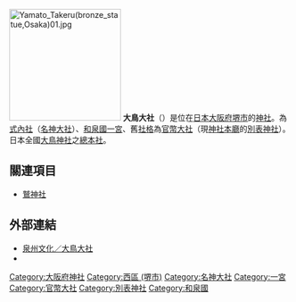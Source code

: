 {{日本神社
| name = 大鳥大社
| img = File:Ootori-taisha haiden.jpg
| img_capt = 拜殿
{{Infobox mapframe|tyep=shape|zoom=14|frame-width=250}}
| image_width = 250px
| nihongo = 大鳥大社
| hiragana = おおとりたいしゃ
| romaji = Ōtori Taisha
| location = [[大阪府|大阪府]][[堺市|堺市]][[西區_(堺市)|西區]]鳳北町1-1-2
| god = [[日本武尊|日本武尊]]<br />[[大鳥連祖神|大鳥連祖神]]
| type = [[式內社|式內社]]（[[名神大社|名神大社]]）・[[和泉國|和泉國]][[一宮|一宮]]・[[官幣大社|官幣大社]]・[[別表神社|別表神社]]
| struct = [[大鳥造|大鳥造]]
| open_year = 
| cere_date = 8月13日
|}}
[[File:Yamato_Takeru(bronze_statue,Osaka)01.jpg|200px]]
'''大鳥大社'''（{{lang-ja|大鳥大社}}）是位在[[日本|日本]][[大阪府|大阪府]][[堺市|堺市]]的[[神社|神社]]。為[[式內社|式內社]]（[[名神大社|名神大社]]）、[[和泉國|和泉國]][[一宮|一宮]]、舊[[社格|社格]]為[[官幣大社|官幣大社]]（現[[神社本廳|神社本廳]]的[[別表神社|別表神社]]）。日本全國[[大鳥神社|大鳥神社]]之[[本山_(佛教)|總本社]]。

== 關連項目 ==
*[[鷲神社|鷲神社]]

== 外部連結 ==
{{Commonscat|Ootori-taisha,_Osaka}}
* [http://www.sen-shu.com/culture/ootori/index.html 泉州文化／大鳥大社] {{Wayback|url=http://www.sen-shu.com/culture/ootori/index.html |date=20160304120530 }}
* {{OSM|w|238183992}}

{{一宮}}
{{近代社格制度}}

{{Coord|34|32|12.7|N|135|27|38.7|E|region:JP-27_type:landmark|display=title}}
[[Category:大阪府神社|Category:大阪府神社]]
[[Category:西區_(堺市)|Category:西區 (堺市)]]
[[Category:名神大社|Category:名神大社]]
[[Category:一宮|Category:一宮]]
[[Category:官幣大社|Category:官幣大社]]
[[Category:別表神社|Category:別表神社]]
[[Category:和泉國|Category:和泉國]]